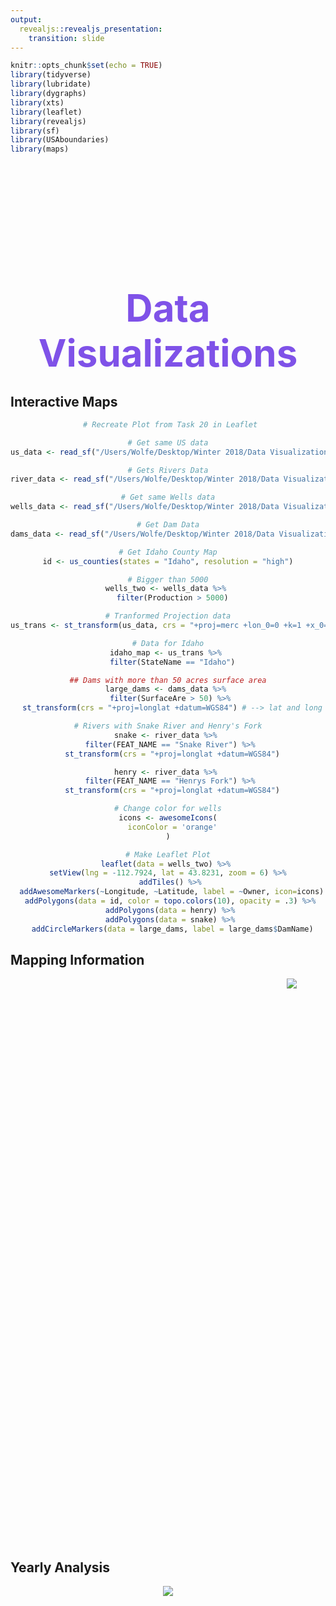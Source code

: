 ```yaml
---
output:
  revealjs::revealjs_presentation:
    transition: slide
---
```


```r
knitr::opts_chunk$set(echo = TRUE)
library(tidyverse)
library(lubridate)
library(dygraphs)
library(xts)
library(leaflet)
library(revealjs)
library(sf)
library(USAboundaries)
library(maps)
```

# Data Visualizations {#title}

## Interactive Maps

<center>

```r
 # Recreate Plot from Task 20 in Leaflet

# Get same US data
us_data <- read_sf("/Users/Wolfe/Desktop/Winter 2018/Data Visualization/us.shp")

# Gets Rivers Data
river_data <- read_sf("/Users/Wolfe/Desktop/Winter 2018/Data Visualization/rios.shp")

# Get same Wells data
wells_data <- read_sf("/Users/Wolfe/Desktop/Winter 2018/Data Visualization/poso.shp")

# Get Dam Data
dams_data <- read_sf("/Users/Wolfe/Desktop/Winter 2018/Data Visualization/dams.shp")

# Get Idaho County Map
id <- us_counties(states = "Idaho", resolution = "high")

# Bigger than 5000
wells_two <- wells_data %>% 
  filter(Production > 5000)

# Tranformed Projection data
us_trans <- st_transform(us_data, crs = "+proj=merc +lon_0=0 +k=1 +x_0=0 +y_0=0 +ellps=WGS84 +datum=WGS84 +units=m +no_defs")

# Data for Idaho
idaho_map <- us_trans %>% 
  filter(StateName == "Idaho")

## Dams with more than 50 acres surface area
large_dams <- dams_data %>% 
  filter(SurfaceAre > 50) %>% 
  st_transform(crs = "+proj=longlat +datum=WGS84") # --> lat and long

# Rivers with Snake River and Henry's Fork
snake <- river_data %>% 
  filter(FEAT_NAME == "Snake River") %>% 
  st_transform(crs = "+proj=longlat +datum=WGS84")

henry <- river_data %>% 
  filter(FEAT_NAME == "Henrys Fork") %>% 
  st_transform(crs = "+proj=longlat +datum=WGS84")

# Change color for wells
icons <- awesomeIcons(
  iconColor = 'orange'
)

# Make Leaflet Plot
leaflet(data = wells_two) %>% 
  setView(lng = -112.7924, lat = 43.8231, zoom = 6) %>%  
  addTiles() %>% 
  addAwesomeMarkers(~Longitude, ~Latitude, label = ~Owner, icon=icons) %>% 
  addPolygons(data = id, color = topo.colors(10), opacity = .3) %>% 
  addPolygons(data = henry) %>% 
  addPolygons(data = snake) %>% 
  addCircleMarkers(data = large_dams, label = large_dams$DamName)
```

</center>

## Mapping Information

<center>

<div class="pic">
  ![](/Users/Wolfe/portfolio_site/docs/pics/us.png)
</div>
</center>

## Yearly Analysis

<center>

![](/Users/Wolfe/portfolio_site/docs/pics/states.png)

</center>


<style>
#title{
margin: auto;
text-align: center;
font-size: 60px;
margin-top: 3.5em;
color: #7F52E8;
}
.pic{
width: 900px;
height: 900px
}

</style>
